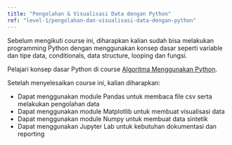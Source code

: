 ```yaml
---
title: "Pengolahan & Visualisasi Data dengan Python"
ref: "level-1/pengolahan-dan-visualisasi-data-dengan-python"
---
```



<Alert variant="warning">
  Sebelum mengikuti course ini, diharapkan kalian sudah bisa melakukan
  programming Python dengan menggunakan konsep dasar seperti variable dan
  tipe data, conditionals, data structure, looping dan fungsi.

Pelajari konsep dasar Python di course <a href='/web/level-0/algoritma-menggunakan-python' data-link-search>Algoritma Menggunakan Python</a>.

</Alert>

Setelah menyelesaikan course ini, kalian diharapkan:

<ul class="list-style-checklist">
  <li>Dapat menggunakan module Pandas untuk membaca file csv serta melakukan pengolahan data</li>
  <li>Dapat menggunakan module Matplotlib untuk membuat visualisasi data</li>
  <li>Dapat menggunakan module Numpy untuk membuat data sintetik</li>
  <li>Dapat menggunakan Jupyter Lab untuk kebutuhan dokumentasi dan reporting</li>
</ul>
